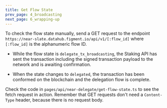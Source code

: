 ```yaml
---
title: Get Flow State
prev_page: 4_broadcasting
next_page: 6_wrapping-up
---
```


To check the flow state manually, send a GET request to the endpoint `https://near-slate.datahub.figment.io/api/v1/[:flow_id]` where `[:flow_id]` is the alphanumeric flow ID.

- While the flow state is `delegate_tx_broadcasting`, the Staking API has sent the transaction including the signed transaction payload to the network and is awaiting confirmation.

- When the state changes to `delegated`, the transaction has been conformed on the blockchain and the delegation flow is complete.

Check the code in `pages/api/near-delegate/get-flow-state.ts` to see the fetch request in action. Remember that GET requests don't need a `Content-Type` header, because there is no request body.
